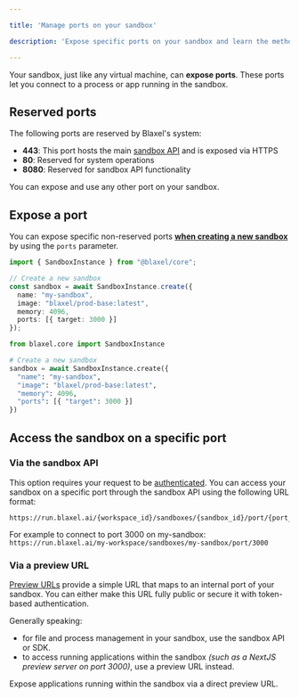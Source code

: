 ```yaml
---

title: 'Manage ports on your sandbox'

description: 'Expose specific ports on your sandbox and learn the methods to connect to them.'

---
```


Your sandbox, just like any virtual machine, can **expose ports**. These ports let you connect to a process or app running in the sandbox. 

## Reserved ports

The following ports are reserved by Blaxel's system:

- **443**: This port hosts the main [sandbox API](https://docs.blaxel.ai/api-reference/filesystem/get-file-or-directory-information) and is exposed via HTTPS
- **80**: Reserved for system operations
- **8080**: Reserved for sandbox API functionality

You can expose and use any other port on your sandbox.

## Expose a port

You can expose specific non-reserved ports [**when creating a new sandbox**](Overview) by using the `ports` parameter.

<CodeGroup>

```typescript TypeScript {8}
import { SandboxInstance } from "@blaxel/core";

// Create a new sandbox
const sandbox = await SandboxInstance.create({
  name: "my-sandbox",
  image: "blaxel/prod-base:latest",
  memory: 4096,
  ports: [{ target: 3000 }]
});
```

```python Python {8}
from blaxel.core import SandboxInstance

# Create a new sandbox
sandbox = await SandboxInstance.create({
  "name": "my-sandbox",
  "image": "blaxel/prod-base:latest",
  "memory": 4096,
  "ports": [{ "target": 3000 }]
})
```

</CodeGroup>

## Access the sandbox on a specific port

### Via the sandbox API

This option requires your request to be [authenticated](../Security/Access-tokens). You can access your sandbox on a specific port through the sandbox API using the following URL format:

```
https://run.blaxel.ai/{workspace_id}/sandboxes/{sandbox_id}/port/{port_number}
```

For example to connect to port 3000 on my-sandbox: `https://run.blaxel.ai/my-workspace/sandboxes/my-sandbox/port/3000`

### Via a preview URL

[Preview URLs](Preview-url) provide a simple URL that maps to an internal port of your sandbox. You can either make this URL fully public or secure it with token-based authentication.

Generally speaking:

- for file and process management in your sandbox, use the sandbox API or SDK.
- to access running applications within the sandbox *(such as a NextJS preview server on port 3000)*, use a preview URL instead.

<Card title="Create preview URLs" icon="eye" href="/Sandboxes/Preview-url">
Expose applications running within the sandbox via a direct preview URL.
</Card>